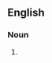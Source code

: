 {{also|back-cloths}}

==English==

===Noun===
{{head|en|noun plural form}}

# {{plural of|backcloth|lang=en}}